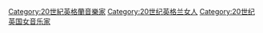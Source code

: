 [[Category:20世紀英格蘭音樂家|Category:20世紀英格蘭音樂家]]
[[Category:20世纪英格兰女人|Category:20世纪英格兰女人]]
[[Category:20世纪英国女音乐家|Category:20世纪英国女音乐家]]